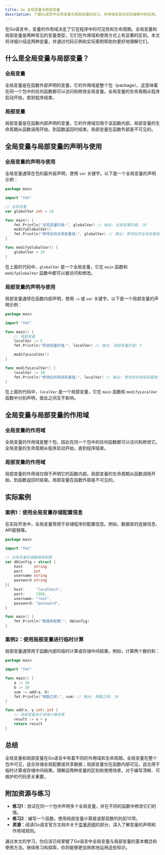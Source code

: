 ```yaml
---
title: Go 全局变量与局部变量
description: 了解Go语言中全局变量与局部变量的定义、作用域及其在实际编程中的应用。
---
```


在Go语言中，变量的作用域决定了它在程序中的可见性和生命周期。全局变量和局部变量是两种常见的变量类型，它们在作用域和使用方式上有显著的区别。本文将详细介绍这两种变量，并通过代码示例和实际案例帮助你更好地理解它们。

## 什么是全局变量与局部变量？

### 全局变量
全局变量是在函数外部声明的变量，它的作用域是整个包（package）。这意味着在同一个包中的任何函数都可以访问和修改全局变量。全局变量的生命周期从程序启动开始，直到程序结束。

### 局部变量
局部变量是在函数内部声明的变量，它的作用域仅限于该函数内部。局部变量的生命周期从函数调用开始，到函数返回时结束。局部变量在函数外部是不可见的。

## 全局变量与局部变量的声明与使用

### 全局变量的声明与使用
全局变量通常在包的最外层声明，使用 `var` 关键字。以下是一个全局变量的声明示例：

```go
package main

import "fmt"

// 全局变量
var globalVar int = 10

func main() {
    fmt.Println("全局变量的值:", globalVar) // 输出: 全局变量的值: 10
    modifyGlobalVar()
    fmt.Println("修改后的全局变量值:", globalVar) // 输出: 修改后的全局变量值: 20
}

func modifyGlobalVar() {
    globalVar = 20
}
```

在上面的代码中，`globalVar` 是一个全局变量，它在 `main` 函数和 `modifyGlobalVar` 函数中都可以被访问和修改。

### 局部变量的声明与使用
局部变量通常在函数内部声明，使用 `:=` 或 `var` 关键字。以下是一个局部变量的声明示例：

```go
package main

import "fmt"

func main() {
    // 局部变量
    localVar := 5
    fmt.Println("局部变量的值:", localVar) // 输出: 局部变量的值: 5

    modifyLocalVar()
}

func modifyLocalVar() {
    localVar := 10
    fmt.Println("修改后的局部变量值:", localVar) // 输出: 修改后的局部变量值: 10
}
```

在上面的代码中，`localVar` 是一个局部变量，它在 `main` 函数和 `modifyLocalVar` 函数中分别声明，彼此之间互不影响。

## 全局变量与局部变量的作用域

### 全局变量的作用域
全局变量的作用域是整个包，因此在同一个包中的任何函数都可以访问和修改它。全局变量的生命周期从程序启动开始，直到程序结束。

### 局部变量的作用域
局部变量的作用域仅限于声明它的函数内部。局部变量的生命周期从函数调用开始，到函数返回时结束。局部变量在函数外部是不可见的。

## 实际案例

### 案例1：使用全局变量存储配置信息
在实际开发中，全局变量常用于存储程序的配置信息。例如，数据库的连接信息、API密钥等。

```go
package main

import "fmt"

// 全局变量存储数据库配置
var dbConfig = struct {
    host     string
    port     int
    username string
    password string
}{
    host:     "localhost",
    port:     3306,
    username: "root",
    password: "password",
}

func main() {
    fmt.Println("数据库配置:", dbConfig)
}
```

### 案例2：使用局部变量进行临时计算
局部变量通常用于函数内部的临时计算或存储中间结果。例如，计算两个数的和：

```go
package main

import "fmt"

func main() {
    a := 10
    b := 20
    sum := add(a, b)
    fmt.Println("两数之和:", sum) // 输出: 两数之和: 30
}

func add(x, y int) int {
    // 局部变量用于存储计算结果
    result := x + y
    return result
}
```

## 总结

全局变量和局部变量在Go语言中有着不同的作用域和生命周期。全局变量在整个包中可见，适合存储全局配置或共享数据；局部变量仅在函数内部可见，适合用于临时计算或存储中间结果。理解这两种变量的区别和使用场景，对于编写清晰、可维护的代码至关重要。

## 附加资源与练习

- **练习1**：尝试在同一个包中声明多个全局变量，并在不同的函数中修改它们的值。
- **练习2**：编写一个函数，使用局部变量计算斐波那契数列的前10项。
- **资源**：阅读Go语言官方文档中关于[变量声明](https://golang.org/ref/spec#Variable_declarations)的部分，深入了解变量的声明和作用域规则。

通过本文的学习，你应该已经掌握了Go语言中全局变量与局部变量的基本概念和使用方法。继续练习和探索，你将能够更加熟练地运用这些知识。